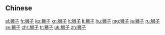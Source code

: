 {{also|獅子}}
==Chinese==
{{zh-see|獅子}}

[[el:狮子]]
[[fr:狮子]]
[[ko:狮子]]
[[kn:狮子]]
[[lt:狮子]]
[[li:狮子]]
[[hu:狮子]]
[[mg:狮子]]
[[ja:狮子]]
[[ru:狮子]]
[[sv:狮子]]
[[chr:狮子]]
[[tr:狮子]]
[[uk:狮子]]
[[zh:狮子]]